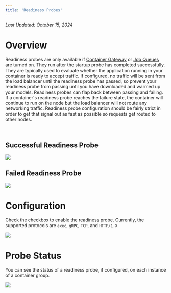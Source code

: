 ```yaml
---
title: 'Readiness Probes'
---
```


*Last Updated: October 15, 2024*


# Overview

Readiness probes are only available if [Container Gateway](/products/sce/networking) or
[Job Queues](/products/sce/job-queues/job-queues) are turned on. They run after the startup probe has completed
successfully. They are typically used to evaluate whether the application running in your container is ready to accept
traffic. If configured, no traffic will be sent from the load balancer until the readiness probe has passed, so prevent
your readiness probe from passing until you have downloaded and warmed up your models. Readiness probes can flap back
between passing and failing. If a container's readiness probe reaches the failure state, the container will continue to
run on the node but the load balancer will not route any networking traffic. Readiness probe configuration should be
fairly strict in order to get that signal out as fast as possible so requests get routed to other nodes.

<br />

## Successful Readiness Probe

<img src="/products/sce/container-groups/health-probes/images/readiness-success.png" />

<br />

## Failed Readiness Probe

<img src="/products/sce/container-groups/health-probes/images/readiness-failure.png" />

<br />

# Configuration

Check the checkbox to enable the readiness probe. Currently, the supported protocols are `exec`, `gRPC`, `TCP`, and
`HTTP/1.X`

<img src="/products/sce/container-groups/health-probes/images/readiness-tcp-config.png" />

<br />

# Probe Status

You can see the status of a readiness probe, if configured, on each instance of a container group.

<img src="/products/sce/container-groups/health-probes/images/portal-view-readiness.probe.png" />

